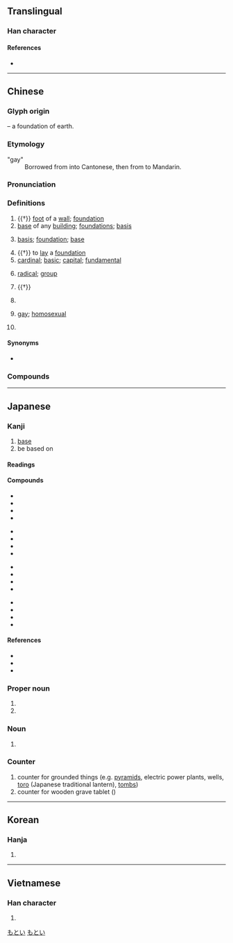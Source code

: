 {{character info/new}}
==Translingual==
{{stroke order|strokes=11}}

===Han character===
{{Han char|rn=32|rad=土|as=08|sn=11|four=44104|canj=TCG|ids=⿱其土}}

====References====
* {{Han ref|kx=0231.120|dkj=05197|dj=0468.050|hdz=10449.070|uh=57FA|ud=22522|bh=B0F2|bd=45298}}

----

==Chinese==
{{zh-forms|alt=𡉊,𡉝,𡋵,踑,𨄎}}

===Glyph origin===
{{Han etyl}}
{{Han compound|其|土|t2=earth|ls=psc|c1=p|c2=s}} – a foundation of earth.

===Etymology===
{{rfe|zh}}

; "gay"
: Borrowed from {{bor|zh|en|gay}} into Cantonese, then from {{der|cmn|yue|-}} to Mandarin.

===Pronunciation===
{{zh-pron
|m=jī
|m-s=ji1
|c=gei1
|c-t=gei1
|g=ji1
|h=pfs=kî;gd=gi1
|j=ji1
|mb=gí
|md=gĭ
|mn=ki
|mn-t=gi1
|w=1ji
|x=ji1
|mc=y
|oc=y
|cat=n,v,a,pn
}}

===Definitions===
{{zh-hanzi}}

# {{†}} [[foot]] of a [[wall]]; [[foundation]]
# [[base]] of any [[building]]; [[foundation]]s; [[basis]]
# {{lb|zh|figurative}} [[basis]]; [[foundation]]; [[base]]
# {{†}} to [[lay]] a [[foundation]]
# [[cardinal]]; [[basic]]; [[capital]]; [[fundamental]]
# {{lb|zh|chemistry}} [[radical]]; [[group]]
# {{†}} {{zh-alt-form|朞|[[whole]] [[year]], [[month]] or [[day]]}}
# {{zh-short|基隆|[[Keelung]]}}
#: {{zh-x|^北.^北.^基|Taipei, New Taipei and '''Keelung'''}}
# {{lb|zh|neologism|slang}} [[gay]]; [[homosexual]]
#: {{zh-x|搞基|to be gay; to engage in homosexual activities}}
#: {{zh-x|基友|gay buddy}}
# {{surname|zh}}

====Synonyms====
* {{sense|gay}} {{q|feminine connotation}} {{zh-l|姬}}

===Compounds===
{{zh-der|基本|基本詞彙|基本單位|基本電荷|基本法|基本功|基本工資|基本建設|基本粒子|基本路線|基本矛盾|基本上|基槽|基層|基礎|基礎教育|基礎科學|基礎課|基礎設施|基地|基點|基調|基督|基督教|基爾|基爾庫克|基爾特|基肥|基輔|基幹|基極|基價|基建|基腳|基金|基坑|基里巴斯|基里科|基隆|基律納|基馬爾|基諾族|基期|基色|基石|基數|基蘇木|基態|基團|基希訥烏|基線|基性岩|基岩|基業|基因|基因工程|基音|基於|基址|基質|基準|迦太基|搞基|基友|基佬|侵蝕基準|兆基|基本學科|基本運算|宅基|基層行政|基礎課程|基趾|愛斯基摩|共同基金|基礎免疫|基層建設|平準基金|復興基地|基座|基扃|基雉|基因治療|基圍|基本國策|巴基斯坦|基多|丕基|培養基|基礎音|基礎代謝|信託基金|勞基法|基輔公國|始基|奠基|基性岩石|基準點|基隆廟口|基金會|基礎工程|基準面|基準兵|基本電費|基本金屬|基本科學|基本教練|基本分析|培基語言|國基|基因突變|地基|基礎條約|基層組織|壩基|厝基|岩基|基隆河|德基水庫|基礎體溫|消基會|沙基慘案|植基|沒根基|氨基比林|比基尼|承基|房基|比基尼島|空軍基地|稅基|根基|登基|海軍基地|班基|海基會|烴基|洋基|洪基|挖基腳|肇基|耶穌基督|筏基|零基預算|腓尼基人|開基|羰基|開發基金|肯塔基州|軍事基地|鹽基|邦基|臺基|經濟基礎|路基|胺基酸|轉換基金|鴻基|鎡基|腓尼基|羥基|赫爾辛基|苄基|維基|高基廟|腓尼基字母|因弗基普|老屋基|松基|北基|富基|瓦根基}}

----

==Japanese==

===Kanji===
{{ja-kanji|grade=5|rs=土08}}

# [[base]]
# be based on

====Readings====
{{ja-readings
|goon=こ
|kanon=き
|kun=もと-, もとい-, もとづく
|nanori=のり, はじむ, はじめ, もと, もとい
}}

====Compounds====
{{top4}}
* {{ja-r|基%因|き%いん}}
* {{ja-r|基%幹|き%かん}}
* {{ja-r|基%金|き%きん}}
* {{ja-r|基%準|き%じゅん}}
{{mid4}}
* {{ja-r|基%数|き%すう}}
* {{ja-r|基%線|き%せん}}
* {{ja-r|基%礎|き%そ}}
* {{ja-r|基%地|き%ち}}
{{mid4}}
* {{ja-r|基%調|き%ちょう}}
* {{ja-r|基%底|き%てい}}
* {{ja-r|基%点|き%てん}}
* {{ja-r|基%盤|き%ばん}}
{{mid4}}
* {{ja-r|基%本|き%ほん}}
* {{ja-r|基%本%給|き%ほん%きゅう}}
* {{ja-r|基%本 単%位|き%ほん たん%い}}
* {{ja-r|基%本%的 人%権|き%ほん%てき じん%けん}}
{{bottom}}

====References====
* {{S-JIS|8AEE}}
* {{JIS|3470}}
* {{EUC-JP|BBF9}}

===Proper noun===
{{ja-pos|proper|もとい}}

# {{given name|ja|male}}
# {{surname|ja}}

===Noun===
{{ja-kanjitab|もと|yomi=kun}}
{{ja-noun|もと}}

# {{alternative form of|ja|元}}

===Counter===
{{ja-pos|counter|き}}

# counter for grounded things (e.g. [[pyramid]]s, electric power plants, wells, [[toro]] (Japanese traditional lantern), [[tomb]]s)
# counter for wooden grave tablet ({{ja-r|卒塔婆|そとば}})

[[Category:Japanese male given names|もとい]]
[[Category:Japanese surnames|もとい]]

----

==Korean==

===Hanja===
{{ko-hanja|hangeul=기|rv=gi|mr=ki}}

# {{rfdef|ko|sort=土08}}

----

==Vietnamese==

===Han character===
{{vi-hantu|cơ|rs=土08}}

# {{rfdef|vi|sort=土08}}